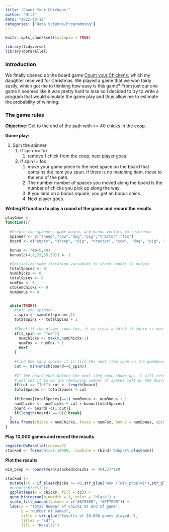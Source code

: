 ```yaml
---
title: "Count Your Chickens!"
author: "Milt"
date: "2022-10-12"
categories: ["Data Science/Programming"]
---
```


```r
knitr::opts_chunk$set(collapse = TRUE)

library(tidyverse)
library(doParallel)
```

### Introduction

We finally opened up the board game [Count your Chickens](https://www.mindware.orientaltrading.com/count-your-chickens-a2-GM108.fltr?keyword=count+your+chickens), which my daughter received for Christmas. We played a game that we won fairly easily, which got me to thinking how easy is this game? From just our one game it seemed like it was pretty hard to lose so I decided to try to write a program that would simulate the game play and thus allow me to estimate the probability of winning.

### The game rules

**Objective**: Get to the end of the path with \>= 40 chicks in the coop.

**Game play:**

1.  Spin the spinner
    1.  If spin == fox
        1.  remove 1 chick from the coop, next player goes.
    2.  If spin != fox
        1.  move your game piece to the next space on the board that contains the item you spun. If there is no matching item, move to the end of the path.
        2.  The number number of spaces you moved along the board is the number of chicks you pick up along the way.
        3.  If you land on a bonus square, you get an bonus chick.
        4.  Next player goes.

**Writing R function to play a round of the game and record the results**

```r
playGame <-
function(){
 
  #Create the spinner, game board, and bonus vectors to reference
  spinner <- c("sheep","cow","dog","pig","tractor","fox")
  board <- c("empty", "sheep", "pig", "tractor", "cow", "dog", "pig", "cow", "dog", "sheep", "tractor","empty", "cow", "pig","empty","empty","empty","tractor", "empty", "tractor", "dog", "sheep","cow", "dog", "pig", "tractor", "empty", "sheep", "cow", "empty","empty", "tractor", "pig","sheep", "dog", "empty", "sheep", "cow", "pig", "end")

  bonus <- rep(0,40)
  bonus[c(4,8,22,35,39)] <- 1

  #Initialize some iteration variables to store counts to output
  totalSpaces <- 0;
  numChicks <- 0
  totalSpins <- 0
  numFox <- 0
  stolenChicks <- 0
  numBonus <- 0


  while(TRUE){
    #spin the spinner
    c_spin <- sample(spinner,1)
    totalSpins <- totalSpins + 1
 
    #Check if the player spun fox, if so steal a chick if there is one to steal and spin again.
    if(c_spin == "fox"){
      numChicks <- max(0,numChicks-1)
      numFox <- numFox + 1
      next
    }
   
    #find how many spaces it is till the next item spun on the gameboard.
    cut <- min(which(board==c_spin))
 
    #If the board ends before the next item spun shows up, it will retun 'Inf' so we'll
    #just set it to be the remaining number of spaces left on the board.
    if(cut == "Inf") cut <- length(board)
    totalSpaces <- totalSpaces + cut
 
    if(bonus[totalSpaces]==1) numBonus <- numBonus + 1
    numChicks <- numChicks + cut + bonus[totalSpaces]
    board <- board[-c(1:cut)]
    if(length(board) == 0){ break}
  }
  data.frame(chicks = numChicks, foxes = numFox, bonus = numBonus, spins = totalSpins)
}

```

**Play 10,000 games and record the results**

```r
registerDoParallel(cores=7)
stacked <- foreach(i=1:10000, .combine = rbind) %dopar% playGame()

```

**Plot the results**

```r
win_prop <- round(mean(stacked$chicks >= 40),2)*100

stacked |>
  mutate(cc = if_else(chicks >= 40,str_glue("Won ({win_prop}%)"),str_glue("Lost ({100-win_prop}%)"))) |>
  #count(chicks) |>
  ggplot(aes(x = chicks, fill = cc)) +
  geom_histogram(binwidth = 1, color = "black") +
  scale_fill_manual(values = c("#8795E8", "#FF7FD9")) +
  labs(x = "Total Number of Chicks at end of game",
       y = "Number of Games",
       title = str_glue("Results of 10,000 games played."),
       title2 = "sdf",
       fill = "Results")
```

